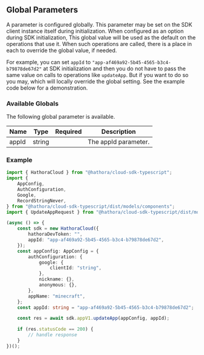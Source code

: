 ## Global Parameters

A parameter is configured globally. This parameter may be set on the SDK client instance itself during initialization. When configured as an option during SDK initialization, This global value will be used as the default on the operations that use it. When such operations are called, there is a place in each to override the global value, if needed.

For example, you can set `appId` to `"app-af469a92-5b45-4565-b3c4-b79878de67d2"` at SDK initialization and then you do not have to pass the same value on calls to operations like `updateApp`. But if you want to do so you may, which will locally override the global setting. See the example code below for a demonstration.


### Available Globals

The following global parameter is available.

| Name | Type | Required | Description |
| ---- | ---- |:--------:| ----------- |
| appId | string |  | The appId parameter. |


### Example

```typescript
import { HathoraCloud } from "@hathora/cloud-sdk-typescript";
import {
    AppConfig,
    AuthConfiguration,
    Google,
    RecordStringNever,
} from "@hathora/cloud-sdk-typescript/dist/models/components";
import { UpdateAppRequest } from "@hathora/cloud-sdk-typescript/dist/models/operations";

(async () => {
    const sdk = new HathoraCloud({
        hathoraDevToken: "",
        appId: "app-af469a92-5b45-4565-b3c4-b79878de67d2",
    });
    const appConfig: AppConfig = {
        authConfiguration: {
            google: {
                clientId: "string",
            },
            nickname: {},
            anonymous: {},
        },
        appName: "minecraft",
    };
    const appId: string = "app-af469a92-5b45-4565-b3c4-b79878de67d2";

    const res = await sdk.appV1.updateApp(appConfig, appId);

    if (res.statusCode == 200) {
        // handle response
    }
})();

```